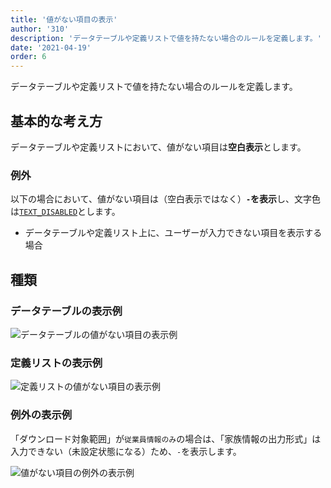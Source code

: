 ```yaml
---
title: '値がない項目の表示'
author: '310'
description: 'データテーブルや定義リストで値を持たない場合のルールを定義します。'
date: '2021-04-19'
order: 6
---
```

データテーブルや定義リストで値を持たない場合のルールを定義します。


## 基本的な考え方
データテーブルや定義リストにおいて、値がない項目は**空白表示**とします。

### 例外
以下の場合において、値がない項目は（空白表示ではなく）**`-`を表示**し、文字色は[`TEXT_DISABLED`](/products/design-tokens/color/#h2-2)とします。

- データテーブルや定義リスト上に、ユーザーが入力できない項目を表示する場合

## 種類

### データテーブルの表示例
![データテーブルの値がない項目の表示例](./images/collection/empty-data-data-table.png)

### 定義リストの表示例
![定義リストの値がない項目の表示例](./images/collection/empty-data-definition-list.png)

### 例外の表示例
「ダウンロード対象範囲」が`従業員情報のみ`の場合は、「家族情報の出力形式」は入力できない（未設定状態になる）ため、`-`を表示します。

![値がない項目の例外の表示例](./images/collection/empty-data-exception.png)

